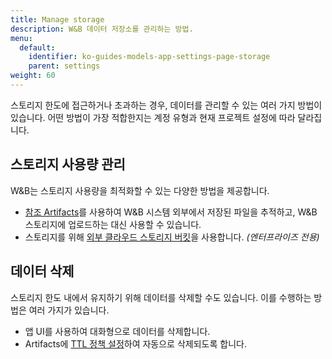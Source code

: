 ```yaml
---
title: Manage storage
description: W&B 데이터 저장소를 관리하는 방법.
menu:
  default:
    identifier: ko-guides-models-app-settings-page-storage
    parent: settings
weight: 60
---
```


스토리지 한도에 접근하거나 초과하는 경우, 데이터를 관리할 수 있는 여러 가지 방법이 있습니다. 어떤 방법이 가장 적합한지는 계정 유형과 현재 프로젝트 설정에 따라 달라집니다.

## 스토리지 사용량 관리
W&B는 스토리지 사용량을 최적화할 수 있는 다양한 방법을 제공합니다.

- [참조 Artifacts](/ko/guides/core/artifacts/track-external-files)를 사용하여 W&B 시스템 외부에서 저장된 파일을 추적하고, W&B 스토리지에 업로드하는 대신 사용할 수 있습니다.
- 스토리지를 위해 [외부 클라우드 스토리지 버킷](/ko/teams)을 사용합니다. *(엔터프라이즈 전용)*

## 데이터 삭제
스토리지 한도 내에서 유지하기 위해 데이터를 삭제할 수도 있습니다. 이를 수행하는 방법은 여러 가지가 있습니다.

- 앱 UI를 사용하여 대화형으로 데이터를 삭제합니다.
- Artifacts에 [TTL 정책 설정](/ko/guides/core/artifacts/manage-data/ttl)하여 자동으로 삭제되도록 합니다.
